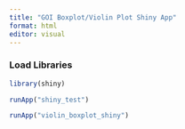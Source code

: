 ```yaml
---
title: "GOI Boxplot/Violin Plot Shiny App"
format: html
editor: visual
---
```


### Load Libraries

```r

library(shiny)

runApp("shiny_test")

runApp("violin_boxplot_shiny")
```
